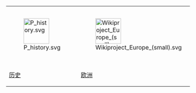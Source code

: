 {| align="center" style="font-size:small; text-align:left;" width="100%"
|- align="center"
|[[File:P_history.svg|70px]]
|[[File:Wikiproject_Europe_(small).svg|70px]]
|[[Image:Spqrstone.jpg|100px]]
|- align="center"
|[[Portal:历史|历史]]
|[[Portal:歐洲|欧洲]]
|[[Portal:古羅馬|古羅馬]]
|}